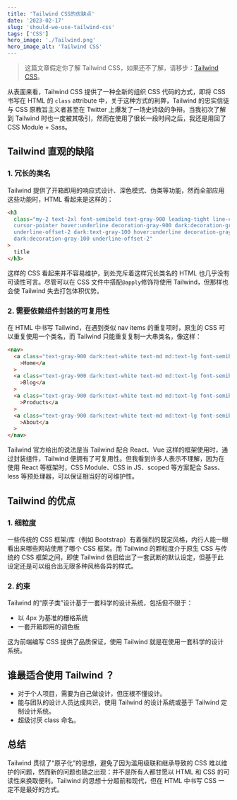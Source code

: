 ```yaml
---
title: 'Tailwind CSS的优缺点'
date: '2023-02-17'
slug: 'should-we-use-tailwind-css'
tags: ['CSS']
hero_image: './Tailwind.png'
hero_image_alt: 'Tailwind CSS'
---
```


> 这篇文章假定你了解 Tailwind CSS，如果还不了解，请移步：[Tailwind CSS](https://tailwindcss.com)。

从表面来看，Tailwind CSS 提供了一种全新的组织 CSS 代码的方式，即将 CSS 书写在 HTML 的 `class` attribute 中，关于这种方式的利弊，Tailwind 的忠实信徒与 CSS 原教旨主义者甚至在 Twitter 上爆发了一场史诗级的争辩。当我初次了解到 Tailwind 时也一度被其吸引，然而在使用了很长一段时间之后，我还是用回了 CSS Module + Sass。

## Tailwind 直观的缺陷

### 1. 冗长的类名

Tailwind 提供了开箱即用的响应式设计、深色模式、伪类等功能，然而全部应用这些功能时，HTML 看起来是这样的：

```html
<h3
  class="my-2 text-2xl font-semibold text-gray-900 leading-tight line-clamp-2
  cursor-pointer hover:underline decoration-gray-900 dark:decoration-gray-100
  underline-offset-2 dark:text-gray-100 hover:underline decoration-gray-900 
  dark:decoration-gray-100 underline-offset-2"
>
  title
</h3>
```

这样的 CSS 看起来并不容易维护，到处充斥着这样冗长类名的 HTML 也几乎没有可读性可言。尽管可以在 CSS 文件中搭配`@apply`修饰符使用 Tailwind，但那样也会使 Tailwind 失去打包体积优势。

### 2. 需要依赖组件封装的可复用性

在 HTML 中书写 Tailwind，在遇到类似 nav items 的重复项时，原生的 CSS 可以重复使用一个类名，而 Tailwind 只能重复复制一大串类名，像这样：

```html
<nav>
  <a class="text-gray-900 dark:text-white text-md md:text-lg font-semibold"
    >Home</a
  >
  <a class="text-gray-900 dark:text-white text-md md:text-lg font-semibold"
    >Blog</a
  >
  <a class="text-gray-900 dark:text-white text-md md:text-lg font-semibold"
    >Products</a
  >
  <a class="text-gray-900 dark:text-white text-md md:text-lg font-semibold"
    >About</a
  >
</nav>
```

Tailwind 官方给出的说法是当 Tailwind 配合 React、Vue 这样的框架使用时，通过封装组件，Tailwind 便拥有了可复用性。但我看到许多人表示不理解，因为在使用 React 等框架时，CSS Module、CSS in JS、scoped 等方案配合 Sass、less 等预处理器，可以保证相当好的可维护性。

## Tailwind 的优点

### 1. 细粒度

一些传统的 CSS 框架/库（例如 Bootstrap）有着强烈的既定风格，内行人能一眼看出来哪些网站使用了哪个 CSS 框架。而 Tailwind 的颗粒度介于原生 CSS 与传统的 CSS 框架之间，即使 Tailwind 依旧给出了一套武断的默认设定，但基于此设定还是可以组合出无限多种风格各异的样式。

### 2. 约束

Tailwind 的“原子类”设计基于一套科学的设计系统，包括但不限于：

- 以 4px 为基准的栅格系统
- 一套开箱即用的调色板

这为前端编写 CSS 提供了品质保证，使用 Tailwind 就是在使用一套科学的设计系统。

## 谁最适合使用 Tailwind ？

- 对于个人项目，需要为自己做设计，但压根不懂设计。
- 能与团队的设计人员达成共识，使用 Tailwind 的设计系统或基于 Tailwind 定制设计系统。
- 超级讨厌 class 命名。

## 总结

Tailwind 贯彻了“原子化”的思想，避免了因为滥用级联和继承导致的 CSS 难以维护的问题，然而新的问题也随之出现：并不是所有人都甘愿以 HTML 和 CSS 的可读性来换取便利。Tailwind 的思想十分超前和现代，但在 HTML 中书写 CSS 一定不是最好的方式。

